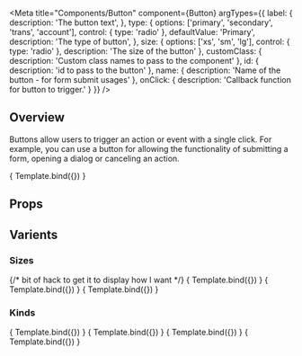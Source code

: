 

<Meta 
    title="Components/Button" 
    component={Button}
    argTypes={{
    label: {
        description: 'The button text',
    },
    type: {
      options: ['primary', 'secondary', 'trans', 'account'],
      control: { type: 'radio' },
      defaultValue: 'Primary',
        description: 'The type of button',
    },
    size: {
      options: ['xs', 'sm', 'lg'],
      control: { type: 'radio' },
      description: 'The size of the button'
    },
    customClass: {
        description: 'Custom class names to pass to the component'
    },
    id: {
        description: 'id to pass to the button'
    },
    name: {
        description: 'Name of the button - for form submit usages'
    },
    onClick: {
        description: 'Callback function for button to trigger.'
    }
  }}
/>


<HeaderSimple title='Button' />  

## Overview

Buttons allow users to trigger an action or event with a single click. For example, you can use a button for allowing the functionality of submitting a form, opening a dialog or canceling an action.

<Canvas>
    <Story
    name = "Overview"
    args = {{
        label: 'Button',
        type: 'primary',
        size: 'sm'
    }}>
        { Template.bind({}) }
    </Story>
</Canvas>

## Props

<ArgsTable story="Overview" />


## Varients

### Sizes
<Canvas>
    {/* bit of hack to get it to display how I want */}
    <Story
    name = "Sizes"
    args = {{
        label: 'Large',
        type: 'primary',
        size: 'lg'
    }}>
        { Template.bind({}) }
    </Story>
    <Story
    name = "_hidden_Small"
    args = {{
        label: 'Small',
        type: 'primary',
        size: 'sm'
    }}>
        { Template.bind({}) }
    </Story>
    <Story
    name = "_hidden_X Small"
    args = {{
        label: 'X Small',
        type: 'primary',
        size: 'xs'
    }}>
        { Template.bind({}) }
    </Story>
</Canvas>

### Kinds
<Canvas>
    <Story
    name = "Kinds"
    args = {{
        label: 'Primary',
        type: 'primary'
    }}>
        { Template.bind({}) }
    </Story>
    <Story
    name = "_hidden_Secondary"
    args = {{
        label: 'Secondary',
        type: 'secondary'
    }}>
        { Template.bind({}) }
    </Story>
    <Story
    name = "_hidden_Transparent"
    args = {{
        label: 'Transparent',
        type: 'trans'
    }}>
        { Template.bind({}) }
    </Story>
    <Story
    name = "_hidden_Account"
    args = {{
        label: 'Account',
        type: 'account'
    }}>
        { Template.bind({}) }
    </Story>
</Canvas>
